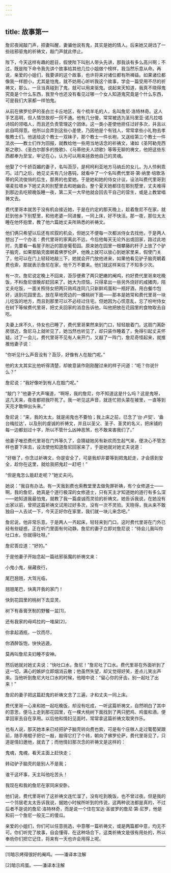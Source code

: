 ```yaml
---
---
---
```

title: 故事第一
---

詹尼夜闻敲门声，把妻叫醒，妻骗他说有鬼，其实是她的情人。后来她又胡诌了一些祛邪驱鬼的祈祷文，敲门声就此停止。



陛下，今天这样有趣的题目，假使陛下叫别人带头先讲，那我该有多么高兴啊；不过，既是陛下命令我先讲个故事给其他几位小姐做个榜样，我当然乐意从命。再说，亲爱的小姐们，我要讲的这个故事，也许将来对诸位都有所裨益。如果诸位都像我一样胆小，尤其是怕鬼，就不妨用心听听我这个故事，学会一篇受用不尽的祈祷文，那么，一旦当真碰到了鬼，就可以用来驱鬼。说起来天知道，我真不晓得鬼究竟是个什么东西，我至今也还没有看见过哪一个女人知道鬼究竟是个什么东西，可是我们大家都一样怕鬼。

从前在佛罗伦萨的圣白兰卡丘地区，有个梳羊毛的人，名叫詹尼·洛特林奇。这人手艺高明，但人情世故却一窍不通。他有几分傻，常常被选为圣玛里亚·诺凡拉唱诗班的领唱人，而且还负责管理这个团体。这一类小差使他担任过好多次，并且以此自鸣得意。他所以会弄到这些小差使，乃因他是个有钱人，常常拿些小礼物去孝敬教士们。他送给这个教士一双袜子，那个教士一件长袍，又送给第三个教士一件法衣——教士们作为回报，就教给他一些用当地话念的祈祷文，诸如《圣阿勒克西斯之歌》、《圣白尔那多的挽歌》、《马蒂他夫人颂歌》等等无聊的祷文，他把这些东西都奉为至宝，牢记在心，认为可以用来拯救他自己的灵魂。

他娶了个千娇百媚的妻子，名叫苔莎，是柯柯利亚地方马纳丘的女儿，为人伶俐乖巧。过门之后，她见丈夫有几分愚钝，就看中了一个名叫费代里哥·第·纳里·培歌洛蒂的风流俊俏的后生，那男的也爱她。于是她和她的侍女计议，设法叫费代里哥到堪麦拉塔乡下她丈夫的别墅里去和她幽会。整个夏天她都住在那别墅里，丈夫难得到那边去吃顿晚饭睡一夜，第二天一大早他就会回去干自己的营生，或是上教堂唱祷文去。

费代里哥本就苦于没有机会接近她，于是在约定的那天晚上，趁着詹尼不在家，就赶到他乡下别墅里，和他老婆一同进餐，一同上床，好不快活。那一夜，那位太太睡在他怀抱里，教了他六篇她丈夫所熟悉的祈祷文。

他们俩只希望以后还有欢叙的机会，但她又不便每一次都派侍女去找他，于是两人想出了一个办法：费代里哥的家离此不远，今后他每天无论外出或回家，路过此地时，先要看一看屋子附近的那座葡萄园。原来她在园里一根攀藤的杆子上放了个驴子脑壳，如果那脑壳面朝着佛罗伦萨，他晚上就可以放心到她家里来，假使门关了，他可以在门上轻轻地敲三下，她就会开门放他进来，如果他看见驴子脑壳朝着费也索，那就表示詹尼在家，他千万不要来。他们就这样来往了不知多少次。

有一次，詹尼说定晚上不回来，苔莎便煮了两只肥嫩的阉鸡，约好费代里哥来吃晚饭，不料詹尼很晚却赶回来了。她大为烦恼，只得拿出一些另外烧好的咸猪肉，陪丈夫吃饭，一面关照侍女把两只熟鸡连同几只新鲜鸡蛋和一瓶好酒，用白餐巾包好，送到花园里去，放在草地旁边的一棵桃树下面——那本是她常和费代里哥一块儿吃饭的地方，而且到那里可以不必经过住宅。但她因为心慌意乱，忘了吩咐侍女在树下等候费代里哥，把丈夫回家的消息告诉他，叫他把放在花园里的食物取去自吃。

夫妻上床不久，侍女也已睡了，费代里哥果然来到门口，轻轻敲着门。这扇门离卧房很近，詹尼马上就听见了，她当然也听见了，却只装作睡着了，免得引起丈夫怀疑。过了一会儿，费代里哥不见有人来开门，又敲了一阵门，詹尼奇怪起来，就推推他妻子说：

“你听见什么声音没有？苔莎，好像有人在敲门呢。”

他的太太其实比他听得清楚，却故意装作刚刚醒过来的样子问道：“呃？你说什么？”

詹尼说：“我好像听到有人在敲门呢。”

“敲门？”他妻子大声嚷道，“啊呀，我的詹尼，你不知道这是什么吗？这是鬼呀，这几天来，夜夜都把我吓死了。我一听见这声音，就连忙把头蒙在被里，一直等到天亮才敢伸出头来。”

詹尼说：“来，我的太太，就是闹鬼也不要怕；我上床之前，已念了‘台·卢契’、‘盎台梅拉达’，以及别的虔诚的祈祷文，并且以圣父、圣子、圣灵的名义，把床铺的每一边都划过十字，所以不管什么凶神恶煞，也不敢来害我们了。”

他妻子唯恐费代里哥在门外等久了，会猜疑她另有新欢而生起气来，便决心不管怎样也要下床去，设法使他知道詹尼回家来了，于是她就对她丈夫说道：

“好极了，你念过祈祷文，你是安全了，可是我却非要等到把鬼赶走，才会感到安全，趁你在这里，就给我把鬼赶一赶吧！”

“但是鬼怎么能赶走呢？”她丈夫问。

她说：“我自有办法。有一天我到费也索教堂里去做免罪祈祷，有个女修道士——啊，我的詹尼，她真是个道行极深的女修道士，只有天主才知道她的道行有多么深——她知道我最怕鬼，就教了我一篇虔诚而灵验的祈祷文。她告诉我说，在她没有出家以前，曾把这篇祈祷文试用过好多次，没有一次不灵验。天晓得，我从来不敢独自一人去试一下，今天正好你在家里，我们就一块儿来念吧。”

詹尼说，他非常乐意。于是两人一齐起床，轻轻来到门口。这时费代里哥在门外已经有些疑惑，正在听门里面有何动静。詹尼的妻子立即对詹尼说：“待会儿我叫你吐口水，你就得吐呀。”

詹尼答应道：“好的。”

于是他妻子开始念起一篇祛邪驱魔的祈祷文来：

小鬼小鬼，昼藏夜行，

尾巴翘翘，大驾光临，

翘翘尾巴，快离开我的家门！

快到花园里的桃树下去显灵，

树下有香膏烹制的野餐一盆[1]，

还有我家的母鸡拉的一堆屎[2]，

你拿起酒瓶，一饮而尽，

你酒醉饭饱，快快逃遁，

莫再叫詹尼夫妇睡不安神。



然后她就对她丈夫说：“快吐口水，詹尼！”詹尼吐了口水。费代里哥在外面听到了这一切，满心的嫉妒立即烟消云散；他虽然失望，却又觉得好笑，差点儿笑出声来。当他听到詹尼大吐口水的时候，他暗中说：“留心你的牙齿，别一起吐了出来！”

詹尼的妻子把这篇赶鬼的祈祷文念了三遍，才和丈夫一同上床。

费代里哥一心来和她一起吃晚饭，却没有吃成，一听这篇祈祷文，自然明白了其中的意思，便马上走到那花园里，在一棵大桃树下面找到了两只肥鸡、鸡蛋和酒，便拿回家去自在享用。以后他和情妇见面时，常常拿这篇祈祷文取笑作乐。

也有人说，那天她本来已经把驴子脑壳转向费也索，可是有个庄稼人走过葡萄架跟前，随手用棍子把它一敲，敲得它打了个转，朝向了佛罗伦萨，费代里哥见了，只道是情妇邀他，就去了；而他情妇那次念的祈祷文是这样的：

鬼魂，鬼魂，看天主面上赶快走；

转动驴子脑壳的是别人不是我；

谁干这坏事，天主叫他吃苦头！

我现在和我的詹尼在家同床安卧。



他们说，费代里哥听了这祈祷文连忙溜了，没有吃到晚饭，也不曾过夜。但是我的一个邻居老太太告诉我说，据她小时候所听到的传说，这两种说法都是真的，不过后者不是说的詹尼·洛特林奇，而是说一个住在宝达·圣彼罗的詹尼·第·尼罗，他是和前一个詹尼一般无二的傻瓜。

亲爱的小姐们，你们可以任意挑选，中意哪一篇祈祷文，或是两篇都中意，均无不可。你们听完了故事，自会懂得，在这种场合下，这类祈祷文是很有用处的，所以奉劝你们把它记住，将来有一天也许会用得上呢。



* * *



[1]暗示烤得很好的阉鸡。——潘译本注解

[2]暗示鸡蛋。——潘译本注解